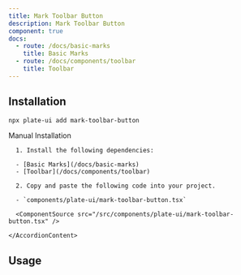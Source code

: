 ```yaml
---
title: Mark Toolbar Button
description: Mark Toolbar Button
component: true
docs:
  - route: /docs/basic-marks
    title: Basic Marks
  - route: /docs/components/toolbar
    title: Toolbar
---
```


<ComponentExample src="/src/components/examples/PlaygroundDemo.tsx">
  <PlaygroundDemo id="basicnodes" />
</ComponentExample>

## Installation

```bash
npx plate-ui add mark-toolbar-button
```

<Accordion type="single" collapsible>
  <AccordionItem value="manual-installation">
    <AccordionTrigger>Manual Installation</AccordionTrigger>
    <AccordionContent>

      1. Install the following dependencies:

      - [Basic Marks](/docs/basic-marks)
      - [Toolbar](/docs/components/toolbar)

      2. Copy and paste the following code into your project.

      - `components/plate-ui/mark-toolbar-button.tsx`

      <ComponentSource src="/src/components/plate-ui/mark-toolbar-button.tsx" />

    </AccordionContent>

  </AccordionItem>
</Accordion>

## Usage

```tsx

```

```tsx

```
